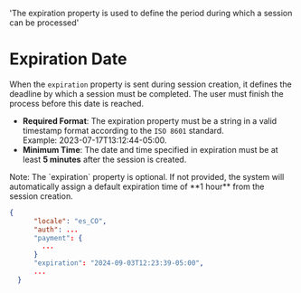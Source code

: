    'The expiration property is used to define the period during which a session can be processed'

# Expiration Date
When the `expiration` property is sent during session creation, it defines the deadline by which a session must be completed. The user must finish the process before this date is reached.

- **Required Format**: The expiration property must be a string in a valid timestamp format according to the `ISO 8601` standard.   
Example: 2023-07-17T13:12:44-05:00.
- **Minimum Time**: The date and time specified in expiration must be at least **5 minutes** after the session is created.

<Note> 
Note: The `expiration` property is optional. If not provided, the system will automatically assign a default expiration time of **1 hour** from the session creation. 
</Note>

```json
{
      "locale": "es_CO",
      "auth": ...
      "payment": {
        ...
      }
      "expiration": "2024-09-03T12:23:39-05:00",
      ...
  }
```